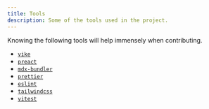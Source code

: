 ```yaml
---
title: Tools
description: Some of the tools used in the project.
---
```


Knowing the following tools will help immensely when contributing.

- [`vike`](https://vike.dev/)
- [`preact`](https://preactjs.com/)
- [`mdx-bundler`](https://github.com/kentcdodds/mdx-bundler)
- [`prettier`](https://prettier.io/)
- [`eslint`](https://eslint.org/)
- [`tailwindcss`](https://tailwindcss.com/)
- [`vitest`](https://vitest.dev/)
